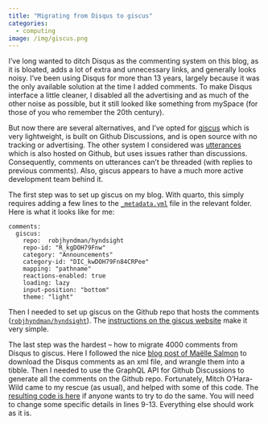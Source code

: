 ```yaml
---
title: "Migrating from Disqus to giscus"
categories:
  - computing
image: /img/giscus.png
---
```


I've long wanted to ditch Disqus as the commenting system on this blog, as it is bloated, adds a lot of extra and unnecessary links, and generally looks noisy. I've been using Disqus for more than 13 years, largely because it was the only available solution at the time I added comments. To make Disqus interface a little cleaner, I disabled all the advertising and as much of the other noise as possible, but it still looked like something from mySpace (for those of you who remember the 20th century).

But now there are several alternatives, and I've opted for [giscus](https://giscus.app) which is very lightweight, is built on Github Discussions, and is open source with no tracking or advertising. The other system I considered was [utterances](https://github.com/utterance/utterances) which is also hosted on Github, but uses issues rather than discussions. Consequently, comments on utterances can't be threaded (with replies to previous comments). Also, giscus appears to have a much more active development team behind it.

The first step was to set up giscus on my blog. With quarto, this simply requires adding a few lines to the [`_metadata.yml`](_metadata.yml) file in the relevant folder. Here is what it looks like for me:

```
comments:
  giscus:
    repo:  robjhyndman/hyndsight
    repo-id: "R_kgDOH79Fnw"
    category: "Announcements"
    category-id: "DIC_kwDOH79Fn84CRPee"
    mapping: "pathname"
    reactions-enabled: true
    loading: lazy
    input-position: "bottom"
    theme: "light"
```

Then I needed to set up giscus on the Github repo that hosts the comments ([`robjhyndman/hyndsight`](https://github.com/robjhyndman/hyndsight)). The [instructions on the giscus website](https://giscus.app) make it very simple.

The last step was the hardest -- how to migrate 4000 comments from Disqus to giscus. Here I followed the nice [blog post of Maëlle Salmon](https://masalmon.eu/2019/10/02/disqus/) to download the Disqus comments as an xml file, and wrangle them into a tibble. Then I needed to use the GraphQL API for Github Discussions to generate all the comments on the Github repo. Fortunately, Mitch O'Hara-Wild came to my rescue (as usual), and helped with some of this code. The [resulting code is here](/Rfiles/disqus2giscus.R) if anyone wants to try to do the same. You will need to change some specific details in lines 9-13. Everything else should work as it is.
